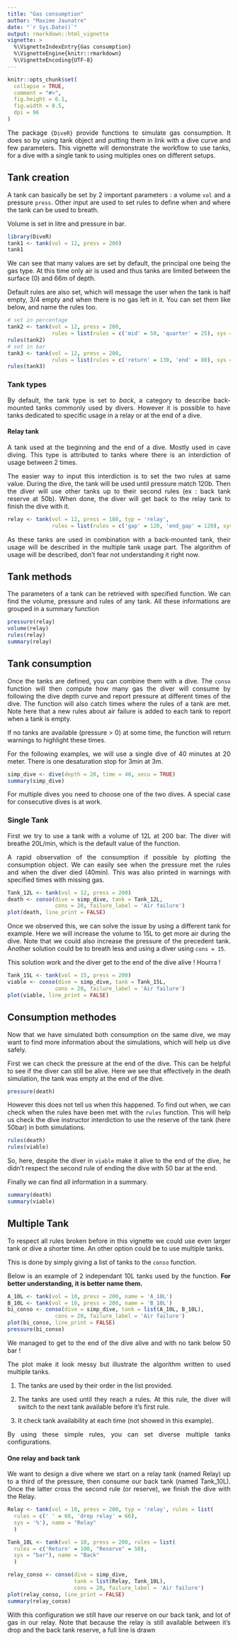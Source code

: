 ```yaml
---
title: "Gas consumption"
author: "Maxime Jaunatre"
date: "`r Sys.Date()`"
output: rmarkdown::html_vignette
vignette: >
  %\VignetteIndexEntry{Gas consumption}
  %\VignetteEngine{knitr::rmarkdown}
  %\VignetteEncoding{UTF-8}
---
```


```{=html}
<style>
body {
text-align: justify}
</style>
```
```r
knitr::opts_chunk$set(
  collapse = TRUE,
  comment = "#>",
  fig.height = 6.1,
  fig.width = 8.5,
  dpi = 96
)
```

The package `{DiveR}` provide functions to simulate gas consumption. It does so by using tank object and putting them in link with a dive curve and few parameters. This vignette will demonstrate the workflow to use tanks, for a dive with a single tank to using multiples ones on different setups.

## Tank creation

A tank can basically be set by 2 important parameters : a volume `vol` and a pressure `press`. Other input are used to set rules to define when and where the tank can be used to breath.

Volume is set in litre and pressure in bar.

```r
library(DiveR)
tank1 <- tank(vol = 12, press = 200)
tank1
```

We can see that many values are set by default, the principal one being the gas type. At this time only air is used and thus tanks are limited between the surface (0) and 66m of depth.

Default rules are also set, which will message the user when the tank is half empty, 3/4 empty and when there is no gas left in it. You can set them like below, and name the rules too.

```r
# set in percentage
tank2 <- tank(vol = 12, press = 200, 
              rules = list(rules = c('mid' = 50, 'quarter' = 25), sys = '%'))
rules(tank2)
# set in bar
tank3 <- tank(vol = 12, press = 200, 
              rules = list(rules = c('return' = 130, 'end' = 80), sys = 'bar'))
rules(tank3)
```

### Tank types

By default, the tank type is set to *back*, a category to describe back-mounted tanks commonly used by divers. However it is possible to have tanks dedicated to specific usage in a relay or at the end of a dive.

#### Relay tank

A tank used at the beginning and the end of a dive. Mostly used in cave diving. This type is attributed to tanks where there is an interdiction of usage between 2 times.

The easier way to input this interdiction is to set the two rules at same value. During the dive, the tank will be used until pressure match 120b. Then the diver will use other tanks up to their second rules (ex : back tank reserve at 50b). When done, the diver will get back to the relay tank to finish the dive with it.

```r
relay <- tank(vol = 12, press = 180, typ = 'relay',
              rules = list(rules = c('gap' = 120, 'end_gap' = 120), sys = 'bar'))
```

<!--
#### Desaturation tank

**Other gas than Air are not yet included but the consumption algorithm is set for them**

A tank used at the end of a dive to desaturate azote during ascent part of the dive. Often limited to a lower depth because it use other gas than air. This type of tank are tanks that divers can't use until he has used other tanks or passed the dive end point.

You can add an interdiction of using a tank by setting the first rule with the same value as the tank pressure.

```r
desat <- tank(vol = 12, press = 180, typ = 'relay',
              rules = list(rules = c('gap' = 100, 'end_gap' = 25), sys = '%'))
desat$carac[c('rule1', 'rule2')]
```

-->

As these tanks are used in combination with a back-mounted tank, their usage will be described in the multiple tank usage part. The algorithm of usage will be described, don't fear not understanding it right now.

## Tank methods

The parameters of a tank can be retrieved with specified function. We can find the volume, pressure and rules of any tank. All these informations are grouped in a summary function

```r
pressure(relay)
volume(relay)
rules(relay)
summary(relay)
```

## Tank consumption

Once the tanks are defined, you can combine them with a dive. The `conso` function will then compute how many gas the diver will consume by following the dive depth curve and report pressure at different times of the dive. The function will also catch times where the rules of a tank are met. Note here that a new rules about air failure is added to each tank to report when a tank is empty.

If no tanks are available (pressure \> 0) at some time, the function will return warnings to highlight these times.

For the following examples, we will use a single dive of 40 minutes at 20 meter. There is one desaturation stop for 3min at 3m.

```r
simp_dive <- dive(depth = 20, time = 40, secu = TRUE)
summary(simp_dive)
```

For multiple dives you need to choose one of the two dives. A special case for consecutive dives is at work.

### Single Tank

First we try to use a tank with a volume of 12L at 200 bar. The diver will breathe 20L/min, which is the default value of the function.

A rapid observation of the consumption if possible by plotting the consumption object. We can easily see when the pressure met the rules and when the diver died (40min). This was also printed in warnings with specified times with missing gas.

```r
Tank_12L <- tank(vol = 12, press = 200)
death <- conso(dive = simp_dive, tank = Tank_12L, 
               cons = 20, failure_label = 'Air failure')
plot(death, line_print = FALSE)
```

Once we observed this, we can solve the issue by using a different tank for example. Here we will increase the volume to 15L to get more air during the dive. Note that we could also increase the pressure of the precedent tank. Another solution could be to breath less and using a diver using `cons = 15`.

This solution work and the diver get to the end of the dive alive ! Hourra !

```r
Tank_15L <- tank(vol = 15, press = 200)
viable <- conso(dive = simp_dive, tank = Tank_15L, 
               cons = 20, failure_label = 'Air failure')
plot(viable, line_print = FALSE)
```

## Consumption methodes

Now that we have simulated both consumption on the same dive, we may want to find more information about the simulations, which will help us dive safely.

First we can check the pressure at the end of the dive. This can be helpful to see if the diver can still be alive. Here we see that effectively in the death simulation, the tank was empty at the end of the dive.

```r
pressure(death)
```

However this does not tell us when this happened. To find out when, we can check when the rules have been met with the `rules` function. This will help us check the dive instructor interdiction to use the reserve of the tank (here 50bar) in both simulations.

```r
rules(death)
rules(viable)
```

So, here, despite the diver in `viable` make it alive to the end of the dive, he didn't respect the second rule of ending the dive with 50 bar at the end.

Finally we can find all information in a summary. 
```r
summary(death)
summary(viable)
```

## Multiple Tank

To respect all rules broken before in this vignette we could use even larger tank or dive a shorter time. An other option could be to use multiple tanks.

This is done by simply giving a list of tanks to the `conso` function.

Below is an example of 2 independant 10L tanks used by the function. **For better understanding, it is better name them.**

```r
A_10L <- tank(vol = 10, press = 200, name = 'A_10L')
B_10L <- tank(vol = 10, press = 200, name = 'B_10L')
bi_conso <- conso(dive = simp_dive, tank = list(A_10L, B_10L), 
               cons = 20, failure_label = 'Air failure')
plot(bi_conso, line_print = FALSE)
pressure(bi_conso)
```

We managed to get to the end of the dive alive and with no tank below 50 bar !

The plot make it look messy but illustrate the algorithm written to used multiple tanks.

1.   The tanks are used by their order in the list provided.

2.   The tanks are used until they reach a rules. At this rule, the diver will switch to the next tank available before it's first rule.

3.  It check tank availability at each time (not showed in this example).

By using these simple rules, you can set diverse multiple tanks configurations.

#### One relay and back tank

We want to design a dive where we start on a relay tank (named Relay) up to a third of the pressure, then consume our back tank (named Tank_10L). Once the latter cross the second rule (or reserve), we finish the dive with the Relay. 

```r
Relay <- tank(vol = 10, press = 200, typ = 'relay', rules = list(
  rules = c(' ' = 66, 'drop relay' = 66),
  sys = '%'), name = "Relay"
  )

Tank_10L <- tank(vol = 10, press = 200, rules = list(
  rules = c('Return' = 100, "Reserve" = 50), 
  sys = "bar"), name = "Back"
  )

relay_conso <- conso(dive = simp_dive, 
                     tank = list(Relay, Tank_10L), 
                     cons = 20, failure_label = 'Air failure')
plot(relay_conso, line_print = FALSE)
summary(relay_conso)
```

With this configuration we still have our reserve on our back tank, and lot of gas in our relay. Note that because the relay is still available between it's drop and the back tank reserve, a full line is drawn

<!--
#### Multiple relay and back tank

A second configuration could be to use multiple relay

```r
Relay1 <- tank(vol = 10, press = 200, typ = 'relay', rules = list(
  rules = c(' ' = 66, 'drop relay' = 66),
  sys = '%'), name = "Relay1"
  )
Relay1$limit['maxd'] = 10

Relay2 <- tank(vol = 10, press = 200, typ = 'relay', rules = list(
  rules = c(' ' = 66, 'drop relay' = 66),
  sys = '%'), name = "Relay2"
  )

Tank_10L <- tank(vol = 10, press = 200, rules = list(
  rules = c('Return' = 100, "Reserve" = 50), 
  sys = "bar"), name = "Back"
  )

relay_conso <- conso(dive = dive(40, 35), 
                     tank = list(Relay1, Relay2, Tank_10L), 
                     cons = 20, failure_label = 'Air failure')
plot(relay_conso)
pressure(relay_conso)
```

-->

<!--
#### One Deco and back tank

We want to design a dive where we dive with our back tank (named Tank_15L). Once the latter cross the second rule (or reserve), we finish the dive with a tank waiting for us. This is to mimic a desaturation tank despite other gas than air are not yet implemented

```r
Deco <- tank(vol = 6, press = 200, typ = 'relay', rules = list(
  rules = c(' ' = 200, ' ' = 200),
  sys = '%'), name = "Deco"
  )

Tank_15L <- tank(vol = 15, press = 200, rules = list(
  rules = c('Return' = 100, "Reserve" = 50), 
  sys = "bar"), name = "Back"
  )

relay_conso <- conso(dive = simp_dive, 
                     tank = list(Deco, Tank_15L), 
                     cons = 20, failure_label = 'Air failure')
plot(relay_conso)
pressure(relay_conso)
```


-->
